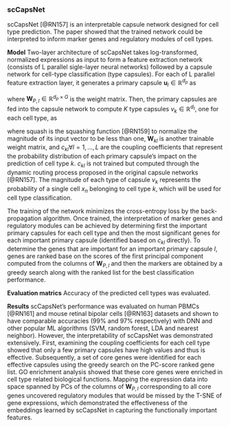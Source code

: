 
### scCapsNet  {#scCapsNet}

scCapsNet [@RN157]<!--[103]--> is an interpretable capsule network designed for cell type prediction. The paper showed that the trained network could be interpreted to inform marker genes and regulatory modules of cell types. 

**Model**  Two-layer architecture of scCapsNet takes log-transformed, normalized expressions as input to form a feature extraction network (consists of L parallel sigle-layer neural networks) followed by a capsule network for cell-type classification (type capsules). For each of L parallel feature extraction layer, it generates a primary capsule $\boldsymbol{u}_{l} \in \mathbb{R}^{d_{p}}$ as

\begin{equation}
\boldsymbol{u}_{l} = ReLU(\boldsymbol{W}_{P,l} \boldsymbol{x}_{n}) \forall = 1 , … , L	(\#eq:eq43)
\end{equation}

where $\boldsymbol{W}_{P,l} \in \mathbb{R}^{d_{p}×G}$ is the weight matrix. Then, the primary capsules are fed into the capsule network to compute $K$ type capsules $v_{k} \in \mathbb{R}^{d_{t}}$, one for each cell type, as

\begin{equation}
v_{k}=squash(\sum_{l}^{L}c_{kl}\boldsymbol{W}_{kl}\boldsymbol{u}_{l}) \forall k=1,…,K	(\#eq:eq44)
\end{equation}

where squash is the squashing function [@RN159]<!--[104]--> to normalize the magnitude of its input vector to be less than one, $\boldsymbol{W}_{kl}$ is another trainable weight matrix, and $c_{kl} \forall l=1,…,L$ are the coupling coefficients that represent the probability distribution of each primary capsule’s impact on the prediction of cell type $k$.  $c_{kl}$ is not trained but computed through the dynamic routing process proposed in the original capsule networks [@RN157]<!--[103]-->. The magnitude of each type of capsule $v_{k}$ represents the probability of a single cell $x_{n}$ belonging to cell type $k$, which will be used for cell type classification. 	

The training of the network minimizes the cross-entropy loss by the back-propagation algorithm. Once trained, the interpretation of marker genes and regulatory modules can be achieved by determining first the important primary capsules for each cell type and then the most significant genes for each important primary capsule (identified based on  $c_{kl}$ directly). To determine the genes that are important for an important primary capsule  $l$, genes are ranked base on the scores of the first principal component computed from the columns of $\boldsymbol{W}_{P,l}$ and then the markers are obtained by a greedy search along with the ranked list for the best classification performance. 

**Evaluation matrics** Accuracy of the predicted cell types was evaluated.   

**Results** scCapsNet’s performance was evaluated on human PBMCs [@RN161]<!--[105]--> and mouse retinal bipolar cells [@RN163]<!--[106]--> datasets and shown to have comparable accuracies (99% and 97% respectively) with DNN and other popular ML algorithms (SVM, random forest, LDA and nearest neighbor). However, the interpretability of scCapsNet was demonstrated extensively. First, examining the coupling coefficients for each cell type showed that only a few primary capsules have high values and thus is effective. Subsequently, a set of core genes were identified for each effective capsules using the greedy search on the PC-score ranked gene list. GO enrichment analysis showed that these core genes were enriched in cell type related biological functions.  Mapping the expression data into space spanned by PCs of the columns of $\boldsymbol{W}_{P,l}$ corresponding to all core genes uncovered regulatory modules that would be missed by the T-SNE of gene expressions, which demonstrated the effectiveness of the embeddings learned by scCapsNet in capturing the functionally important features.   

